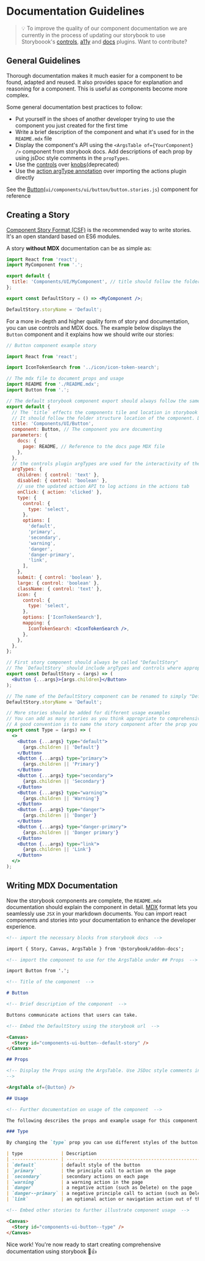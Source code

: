 
<Meta title="Getting Started / Documentation Guidelines" />

# Documentation Guidelines

> 💡 To improve the quality of our component documentation we are currently in the process of updating our storybook to use Storyboook's [controls](https://storybook.js.org/addons/@storybook/addon-controls/), [a11y](https://storybook.js.org/addons/@storybook/addon-a11y/) and [docs](https://storybook.js.org/addons/@storybook/addon-docs/) plugins. Want to contribute?

## General Guidelines

Thorough documentation makes it much easier for a component to be found, adapted and reused. It also provides space for explanation and reasoning for a component. This is useful as components become more complex.

Some general documentation best practices to follow:

- Put yourself in the shoes of another developer trying to use the component you just created for the first time
- Write a brief description of the component and what it's used for in the `README.mdx` file
- Display the component's API using the `<ArgsTable of={YourComponent} />` component from storybook docs. Add descriptions of each prop by using jsDoc style comments in the `propTypes`.
- Use the [controls](https://storybook.js.org/addons/@storybook/addon-controls/) over [knobs](https://storybook.js.org/addons/@storybook/addon-knobs)(deprecated)
- Use the [action argType annotation](https://storybook.js.org/docs/react/essentials/actions#action-argtype-annotation) over importing the actions plugin directly

See the [Button](https://metamask.github.io/metamask-storybook/index.html?path=/story/components-ui-button--default-story)(`ui/components/ui/button/button.stories.js`) component for reference

## Creating a Story

[Component Story Format (CSF)](https://storybook.js.org/docs/react/api/csf) is the recommended way to write stories. It's an open standard based on ES6 modules.

A story **without MDX** documentation can be as simple as:

```jsx
import React from 'react';
import MyComponent from '.';

export default {
  title: 'Components/UI/MyComponent', // title should follow the folder structure location of the component. Don't use spaces.
};

export const DefaultStory = () => <MyComponent />;

DefaultStory.storyName = 'Default';
```

For a more in-depth and higher quality form of story and documentation, you can use controls and MDX docs.
The example below displays the `Button` component and it explains how we should write our stories:

```jsx
// Button component example story

import React from 'react';

import IconTokenSearch from '../icon/icon-token-search';

// The mdx file to document props and usage
import README from './README.mdx';
import Button from '.';

// The default storybook component export should always follow the same template
export default {
  // The `title` effects the components tile and location in storybook
  // It should follow the folder structure location of the component. Don't use spaces.
  title: 'Components/UI/Button',
  component: Button, // The component you are documenting
  parameters: {
    docs: {
      page: README, // Reference to the docs page MDX file
    },
  },
  // the controls plugin argTypes are used for the interactivity of the component
  argTypes: {
    children: { control: 'text' },
    disabled: { control: 'boolean' },
    // use the updated action API to log actions in the actions tab
    onClick: { action: 'clicked' },
    type: {
      control: {
        type: 'select',
      },
      options: [
        'default',
        'primary',
        'secondary',
        'warning',
        'danger',
        'danger-primary',
        'link',
      ],
    },
    submit: { control: 'boolean' },
    large: { control: 'boolean' },
    className: { control: 'text' },
    icon: {
      control: {
        type: 'select',
      },
      options: ['IconTokenSearch'],
      mapping: {
        IconTokenSearch: <IconTokenSearch />,
      },
    },
  },
};

// First story component should always be called "DefaultStory"
// The `DefaultStory` should include argTypes and controls where appropriate
export const DefaultStory = (args) => (
  <Button {...args}>{args.children}</Button>
);

// The name of the DefaultStory component can be renamed to simply "Default"
DefaultStory.storyName = 'Default';

// More stories should be added for different usage examples
// You can add as many stories as you think appropriate to comprehensively document the component
// A good convention is to name the story component after the prop you are highlighting
export const Type = (args) => (
  <>
    <Button {...args} type="default">
      {args.children || 'Default'}
    </Button>
    <Button {...args} type="primary">
      {args.children || 'Primary'}
    </Button>
    <Button {...args} type="secondary">
      {args.children || 'Secondary'}
    </Button>
    <Button {...args} type="warning">
      {args.children || 'Warning'}
    </Button>
    <Button {...args} type="danger">
      {args.children || 'Danger'}
    </Button>
    <Button {...args} type="danger-primary">
      {args.children || 'Danger primary'}
    </Button>
    <Button {...args} type="link">
      {args.children || 'Link'}
    </Button>
  </>
);
```

## Writing MDX Documentation

Now the storybook components are complete, the `README.mdx` documentation should explain the component in detail. [MDX](https://mdxjs.com/) format lets you seamlessly use `JSX` in your markdown documents. You can import react components and stories into your documentation to enhance the developer experience.

```md
<!-- import the necessary blocks from storybook docs  -->

import { Story, Canvas, ArgsTable } from '@storybook/addon-docs';

<!-- import the component to use for the ArgsTable under ## Props  -->

import Button from '.';

<!-- Title of the component  -->

# Button

<!-- Brief description of the component  -->

Buttons communicate actions that users can take.

<!-- Embed the DefaultStory using the storybook url  -->

<Canvas>
  <Story id="components-ui-button--default-story" />
</Canvas>

## Props

<!-- Display the Props using the ArgsTable. Use JSDoc style comments in the PropTypes of your component to add descriptions for props. See button.component.js Button.propTypes for an example of jsDoc style comments
-->

<ArgsTable of={Button} />

## Usage

<!-- Further documentation on usage of the component  -->

The following describes the props and example usage for this component.

### Type

By changing the `type` prop you can use different styles of the button.

| type              | Description                                                                                           |
| ----------------- | ----------------------------------------------------------------------------------------------------- |
| `default`         | default style of the button                                                                           |
| `primary`         | the principle call to action on the page                                                              |
| `secondary`       | secondary actions on each page                                                                        |
| `warning`         | a warning action in the page                                                                          |
| `danger`          | a negative action (such as Delete) on the page                                                        |
| `danger--primary` | a negative principle call to action (such as Delete) on the page                                      |
| `link`            | an optional action or navigation action out of the app changes root html tag from `<button>` to `<a>` |

<!-- Embed other stories to further illustrate component usage  -->

<Canvas>
  <Story id="components-ui-button--type" />
</Canvas>
```

Nice work! You're now ready to start creating comprehensive documentation using storybook 🎉👍
